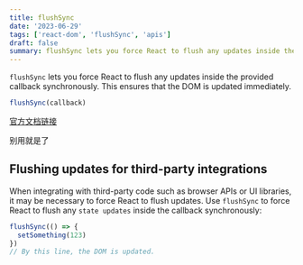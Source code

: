 ```yaml
---
title: flushSync
date: '2023-06-29'
tags: ['react-dom', 'flushSync', 'apis']
draft: false
summary: flushSync lets you force React to flush any updates inside the provided callback synchronously. This ensures that the DOM is updated immediately.
---
```


`flushSync` lets you force React to flush any updates inside the provided callback synchronously. This ensures that the DOM is updated immediately.

```jsx
flushSync(callback)
```

[官方文档链接](https://react.dev/reference/react-dom/flushSync)

别用就是了

## Flushing updates for third-party integrations

When integrating with third-party code such as browser APIs or UI libraries, it may be necessary to force React to flush updates. Use `flushSync` to force React to flush any `state updates` inside the callback synchronously:

```jsx
flushSync(() => {
  setSomething(123)
})
// By this line, the DOM is updated.
```
